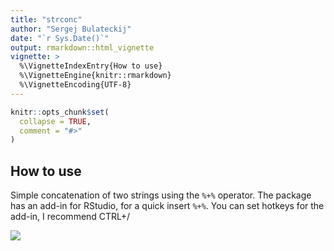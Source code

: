 ```yaml
---
title: "strconc"
author: "Sergej Bulateckij"
date: "`r Sys.Date()`"
output: rmarkdown::html_vignette
vignette: >
  %\VignetteIndexEntry{How to use}
  %\VignetteEngine{knitr::rmarkdown}
  %\VignetteEncoding{UTF-8}
---
```


```r
knitr::opts_chunk$set(
  collapse = TRUE,
  comment = "#>"
)
```

## How to use

Simple concatenation of two strings using the `%+%` operator. The package has an add-in for RStudio, for a quick insert `%+%`. You can set hotkeys for the add-in, I recommend CTRL+/

![](../man/figures/using.gif)


